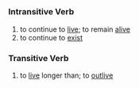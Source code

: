 =={{en}}==
===Intransitive Verb===
# to continue to [[live]]; to remain [[alive]]
# to continue to [[exist]]

===Transitive Verb===
# to [[live]] longer than; to [[outlive]]